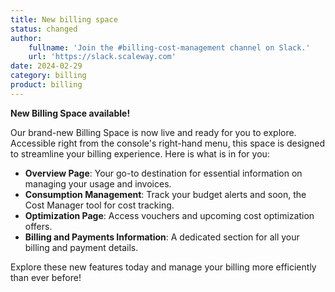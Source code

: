 ```yaml
---
title: New billing space
status: changed
author:
    fullname: 'Join the #billing-cost-management channel on Slack.'
    url: 'https://slack.scaleway.com'
date: 2024-02-29
category: billing
product: billing
---
```


**New Billing Space available!**

Our brand-new Billing Space is now live and ready for you to explore. Accessible right from the console's right-hand menu, this space is designed to streamline your billing experience. Here is what is in for you:

- **Overview Page**: Your go-to destination for essential information on managing your usage and invoices.
- **Consumption Management**: Track your budget alerts and soon, the Cost Manager tool for cost tracking.
- **Optimization Page**: Access vouchers and upcoming cost optimization offers.
- **Billing and Payments Information**: A dedicated section for all your billing and payment details.

Explore these new features today and manage your billing more efficiently than ever before!

